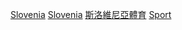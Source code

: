 {{container category}}
[[Category:各年份各國體育|Slovenia]]
[[Category:各年份歐洲體育|Slovenia]]
[[Category:斯洛維尼亞體育‎|]]
[[Category:依年份劃分的斯洛維尼亞|Sport]]